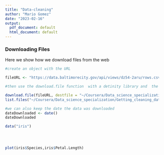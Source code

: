 ```yaml
---
title: "Data-cleaning"
author: "Mario Gomez"
date: "2023-02-16"
output:
  pdf_document: default
  html_document: default
---
```



### Downloading Files

Here we show how we download files from the web

```r
#create an object with the URL

fileURL <- "https://data.baltimorecity.gov/api/views/dz54-2aru/rows.csv?accessType=DOWNLOAD"

#then use the download.file function  with a detinity library and  the method curl since this is a http (secure?)

download.file(fileURL, destfile = "~/Coursera/Data_science_specialization/Getting_cleaning_data/cameras.csv", method = "curl")
list.files("~/Coursera/Data_science_specialization/Getting_cleaning_data/")
```

```r
#we can also keep the date the data was downloaded
dateDownloaded <- date()
dateDownloaded

```
```r
data("iris")




plot(iris$Species,iris$Petal.Length)
```

